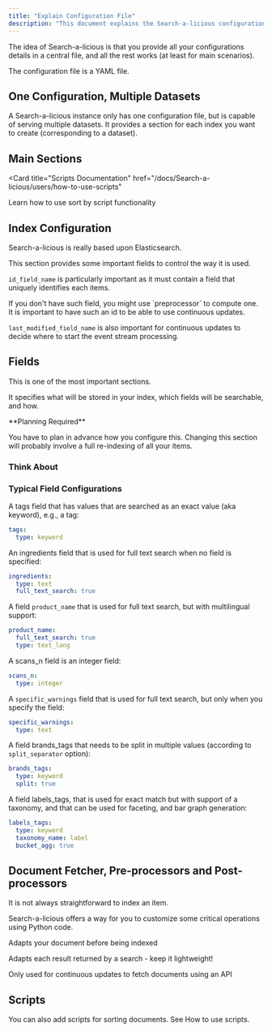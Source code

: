 ```yaml
---
title: "Explain Configuration File"
description: "This document explains the Search-a-licious configuration file. Learn how to manage multiple datasets, configure indices, define fields for searching and faceting, and use taxonomies, processors, and scripts for advanced customization and data handling."
---
```



<Callout type="info">
  The idea of Search-a-licious is that you provide all your configurations
  details in a central file, and all the rest works (at least for main
  scenarios).
</Callout>

The configuration file is a YAML file.

## One Configuration, Multiple Datasets

A Search-a-licious instance only has one configuration file, but is capable of serving multiple datasets.
It provides a section for each index you want to create (corresponding to a dataset).

## Main Sections

<Cards>
  <Card title="index" description="Configuration of the Elasticsearch index" />
  <Card
    title="fields"
    description="Fields for the index, their type and configurations"
  />
  <Card
    title="taxonomy"
    description="Definitions of taxonomies used by this index"
  />
  <Card
    title="redis_stream_name"
    description="Required for continuous updates"
  />
  <Card
    title="document_fetcher"
    description="Required for continuous updates"
  />
  <Card title="preprocessor" description="Handle dataset specificities" />
  <Card title="result_processor" description="Handle dataset specificities" />
  <Card title="scripts" description="Use sort by script functionality" />
</Cards>

<Card
  title="Scripts Documentation"
  href="/docs/Search-a-licious/users/how-to-use-scripts"
>
  Learn how to use sort by script functionality
</Card>

## Index Configuration

<Callout type="info">
  Search-a-licious is really based upon Elasticsearch.
</Callout>

This section provides some important fields to control the way it is used.

<Steps>
<Step title="ID Field Configuration">

`id_field_name` is particularly important as it must contain a field that uniquely identifies each items.

<Callout type="warning">
  If you don't have such field, you might use `preprocessor` to compute one. It
  is important to have such an id to be able to use continuous updates.
</Callout>

</Step>
<Step title="Last Modified Field">

`last_modified_field_name` is also important for continuous updates to decide where to start the event stream processing.

</Step>
</Steps>

## Fields

<Callout type="info">This is one of the most important sections.</Callout>

It specifies what will be stored in your index, which fields will be searchable, and how.

<Callout type="warning">
**Planning Required**

You have to plan in advance how you configure this. Changing this section will probably involve a full re-indexing of all your items.

</Callout>

### Think About

<Cards>
  <Card
    title="Search Fields"
    description="Fields you want to search and how you want to search them"
  />
  <Card
    title="Display Information"
    description="Information you need to display in search results"
  />
  <Card title="Sorting" description="What you need to sort on" />
  <Card title="Facets" description="Which facets you want to display" />
  <Card title="Charts" description="Which charts you need to build" />
</Cards>

### Typical Field Configurations

<Steps>
<Step title="Tags Field (Keyword)">

A tags field that has values that are searched as an exact value (aka keyword), e.g., a tag:

```yaml title="Tags Field Configuration"
tags:
  type: keyword
```

</Step>
<Step title="Full Text Search Field">

An ingredients field that is used for full text search when no field is specified:

```yaml title="Full Text Search Configuration"
ingredients:
  type: text
  full_text_search: true
```

</Step>
<Step title="Multilingual Text Field">

A field `product_name` that is used for full text search, but with multilingual support:

```yaml title="Multilingual Field Configuration"
product_name:
  full_text_search: true
  type: text_lang
```

</Step>
<Step title="Integer Field">

A scans_n field is an integer field:

```yaml title="Integer Field Configuration"
scans_n:
  type: integer
```

</Step>
<Step title="Field-Specific Text Search">

A `specific_warnings` field that is used for full text search, but only when you specify the field:

```yaml title="Field-Specific Search Configuration"
specific_warnings:
  type: text
```

</Step>
<Step title="Split Field">

A field brands_tags that needs to be split in multiple values (according to `split_separator` option):

```yaml title="Split Field Configuration"
brands_tags:
  type: keyword
  split: true
```

</Step>
<Step title="Taxonomy Field with Faceting">

A field labels_tags, that is used for exact match but with support of a taxonomy, and that can be used for faceting, and bar graph generation:

```yaml title="Taxonomy Field Configuration"
labels_tags:
  type: keyword
  taxonomy_name: label
  bucket_agg: true
```

</Step>
</Steps>

## Document Fetcher, Pre-processors and Post-processors

<Callout>It is not always straightforward to index an item.</Callout>

Search-a-licious offers a way for you to customize some critical operations using Python code.

<Steps>
<Step title="Preprocessor">

Adapts your document before being indexed

</Step>
<Step title="Result Processor">

<Callout type="warning">
  Adapts each result returned by a search - keep it lightweight!
</Callout>

</Step>
<Step title="Document Fetcher">

Only used for continuous updates to fetch documents using an API

</Step>
</Steps>

## Scripts

<Card title="Scripts Guide" href="./how-to-use-scripts.md">
  You can also add scripts for sorting documents. See How to use scripts.
</Card>

